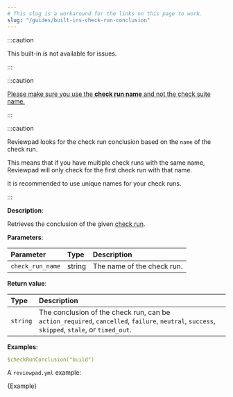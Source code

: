 ```yaml
---
# This slug is a workaround for the links on this page to work.
slug: "/guides/built-ins-check-run-conclusion"
---
```



:::caution

This built-in is not available for issues.

:::

:::caution

[Please make sure you use the **check run name** and not the check suite name.](../../troubleshooting#use-check-run-name)

:::

:::caution

Reviewpad looks for the check run conclusion based on the `name` of the check run.

This means that if you have multiple check runs with the same name, Reviewpad will only check for the first check run with that name.

It is recommended to use unique names for your check runs.

:::

**Description**:

Retrieves the conclusion of the given [check run](https://docs.github.com/en/rest/guides/getting-started-with-the-checks-api#about-check-runs).

**Parameters**:

| Parameter         | Type   | Description                |
| :---------------- | :----- | :------------------------- |
| `check_run_name`  | string | The name of the check run. |

**Return value**:

| Type     | Description                                                                                                                                  |
| :------- | :------------------------------------------------------------------------------------------------------------------------------------------- |
| `string` | The conclusion of the check run, can be `action_required`, `cancelled`, `failure`, `neutral`, `success`, `skipped`, `stale`, or `timed_out`. |

**Examples**:

```yml
$checkRunConclusion("build")
```

A `reviewpad.yml` example:

<CodeBlock language="yml" title="reviewpad.yml">{Example}</CodeBlock>
